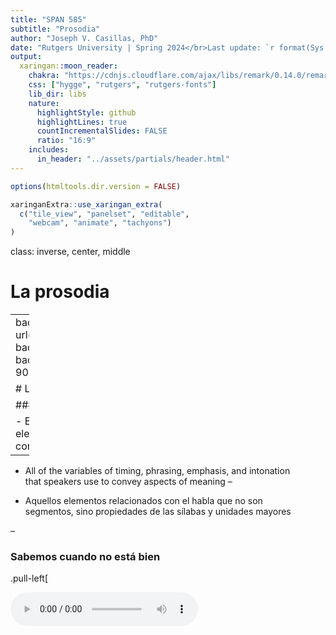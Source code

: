 ```yaml
---
title: "SPAN 585"
subtitle: "Prosodia"
author: "Joseph V. Casillas, PhD"
date: "Rutgers University | Spring 2024</br>Last update: `r format(Sys.time(), '%D')`"
output:
  xaringan::moon_reader:
    chakra: "https://cdnjs.cloudflare.com/ajax/libs/remark/0.14.0/remark.min.js"
    css: ["hygge", "rutgers", "rutgers-fonts"]
    lib_dir: libs
    nature:
      highlightStyle: github
      highlightLines: true
      countIncrementalSlides: FALSE
      ratio: "16:9"
    includes:
      in_header: "../assets/partials/header.html"
---
```


```r
options(htmltools.dir.version = FALSE)
```

```r
xaringanExtra::use_xaringan_extra(
  c("tile_view", "panelset", "editable", 
    "webcam", "animate", "tachyons")
)
```

class: inverse, center, middle

# La prosodia

---
background-image: url("./libs/img/r2d2.png")
background-size: 200px
background-position: 90% 15%

# La prosodia

### ¿Qué es?

- El estudio de los elementos relacionados con *la música* del habla 
--

- All of the variables of timing, phrasing, emphasis, and intonation  
that speakers use to convey aspects of meaning
--

- Aquellos elementos relacionados con el habla que no son  
segmentos, sino propiedades de las sílabas y unidades mayores

--

### Sabemos cuando no está bien

.pull-left[

<audio controls>
  <source src="./libs/wav/r1d1_1.ogg" type="audio/ogg">
  <source src="./libs/wav/r1d1_1.wav" type="audio/mpeg">
Your browser does not support the audio element.
</audio>

<audio controls>
  <source src="./libs/wav/r1d1_2.ogg" type="audio/ogg">
  <source src="./libs/wav/r1d1_2.wav" type="audio/mpeg">
Your browser does not support the audio element.
</audio>

]

.pull-right[

<audio controls>
  <source src="./libs/wav/r1p1_1.ogg" type="audio/ogg">
  <source src="./libs/wav/r1p1_1.wav" type="audio/mpeg">
Your browser does not support the audio element.
</audio>

<audio controls>
  <source src="./libs/wav/r1p1_2.ogg" type="audio/ogg">
  <source src="./libs/wav/r1p1_2.wav" type="audio/mpeg">
Your browser does not support the audio element.
</audio>

]

<p>&nbsp;</p>

<audio controls>
  <source src="./libs/wav/r1p1.ogg" type="audio/ogg">
  <source src="./libs/wav/r1p1.aiff" type="audio/mpeg">
Your browser does not support the audio element.
</audio>

.footnote[Disponibles [aquí](http://kochanski.org/gpk/papers/2002/prosodies.org/section1/index.html) 
o en terminal.app (```say "Hello my name is R 1 P 1"```)]

---

# La prosodia

### En general, la separamos en tres partes...

1. el acento

2. el ritmo

3. la entonación















---
class: middle, center, inverse
background-image: url("./libs/img/stress.png")
background-position: 90% 15%
background-size: 200px

# El acento

---

# El acento

### ¿Qué es?

- Es una propiedad suprasegmental

- Intuitivamente lo reconocemos como el énfasis que recibe 
una sílaba, lo cual hace que sea más prominente con respecto 
a las demás sílabas. 

- Es decir, nuestra percepción del acento es relativa

- Podemos distinguir entre el acento léxico (dominio de la palabra) 
y el acento prosódico (dominio mayor que la palabra)

- No todas las lenguas tienen acento

---

# El acento

### El acento y el español

- El español y el inglés son lenguas acentuales (acento léxico)
- Dentro de la palabra *una* de las sílabas se percibe como más 
prominente con respecto a las demás
- Por ejemplo, en la palabra /mama/, el acento léxico puede recaer 
sobre la primera o la segunda sílaba (pero no ambas<sup>1</sup>)
  - /ˈma.ma/, /ma.ˈma/, */ˈma.ˈma/
  - Una secuencia como [ˈdaˈmas] representaría dos palabras ('da más')
- Hay una sílaba con acento en todas las palabras léxicas 
  - nombres
  - adjetivos
  - adverbios
  - verbos

.footnote[<sup>1</sup>El acento se diferencia del tono. Una lengua con tono léxico permitiría 
/ˈma.ma/, /ma.ˈma/, /ˈma.ˈma/ e incluso /ma.ma/.]

---
background-image: url("./libs/img/stress1.jpg")
background-size: contain

---
background-image: url("./libs/img/stress2.jpeg")
background-size: contain

---

# El acento

### El acento y el español

- El acento es fonológicamente contrastivo 

--

|     |                |     |                |     |                |
| :-- | :------------- | :-- | :------------- | :-- | :------------- |
|     | .blue[nú]mero  |     | nu.blue[me]ro  |     | nume.blue[ró]  |
|     | .blue[tér]mino |     | ter.blue[mi]no |     | termi.blue[nó] |
|     | .blue[cé]lebre |     | ce.blue[le]bre |     | cele.blue[bré] |
|     | .blue[á]nimo   |     | a.blue[ni]mo   |     | ani.blue[mó]   |
|     |                |     | .blue[pa]pa    |     | pa.blue[pá]    |
|     |                |     | .blue[bus]co   |     | bus.blue[có]   |
| &nbsp; &nbsp; &nbsp; &nbsp; | | &nbsp; &nbsp; | | &nbsp; &nbsp; | |

--

- En otras lenguas el acento es predecible
  - Húngaro/checo/finés: el acento recae sobre la primera sílaba
  - Francés: el acento recae sobre la última sílaba que contiene 
  una vocal plena 
- Se observa que siempre recae sobre una sílaba cerca del final de la palabra 

---

# El acento

### La ventana de tres sílabas

- El español es una lengua de acento "libre", pero con ciertas restricciones

- La más importante, el acento tiene que caer sobre una de las tres últimas 
sílabas

.pull-left[

#### Ejemplos

|                  |        |      |           |            |             |
| :--------------- | :----- | :--: | :-------: | :--------: | :---------: |
| **Agudas**       |        | \_\_ |      \_\_ |       \_\_ |         X   |
| (oxítonas)       |        |  re  |        vo |        lu  | .blue[ción] |
|                  | &nbsp; |      |           |            |             |
| **Llanas**       |        | \_\_ |      \_\_ |        X   |     \_\_    |
| (paroxítonas)    |        |  e   |        le | .blue[fan] |     te      |
|                  | &nbsp; |      |           |            |             |
| **Esdrújulas**   |        | \_\_ |        X  |    \_\_    |     \_\_    |
| (proparoxítonas) |        | sim  | .blue[pá] |      ti    |      co     |

]

--

.pull-right[

#### Excepciones - pronombres enclíticos

- Palabras sobreesdrújulas
  - can**tan**do
  - can**tán**dome
  - can**tán**domelo
- El dominio de la asignación del acento es el verbo (palabra léxica)
- Los clíticos son átonos, por lo que no forman parte de la 
ventana de tres sílabas

]

---

# El acento

### El acento secundario

En español las palabras tienen una única sílaba con acento léxico, 
pero en ocasiones otras sílabas pueden recibir prominencia acentual

--

.pull-left[

#### Acento retórico

- característico del habla pública (i.e. en el telediario)
- poco frecuente en el habla natural 
- A veces aparece en la primera sílaba
  - con s**e**gurid**a**d
  - f**u**ndament**a**les
- A veces aparece dos sílabas antes de la tónica
  - con seg**u**rid**a**d
  - fund**a**ment**a**les
  - cl**a**ses part**i**cul**a**res

]

--

.pull-right[

#### Acento enclítico

- Los clíticos son átonos, pero pueden recibir el acento secundario
  - ¡V**á**monos!
  - ¡V**á**mon**o**s!
- El acento enclítico no puede recaer sobre la sílaba adyacente a la sílaba tónica
  - d**i**me (nunca sobre 'me' también)
- Si el verbo cuenta con varios clíticos, el acento secundario aparece en el último
  - devu**é**lvemel**o**s
  - devolvi**é**ndosel**o**s

]

---

# El acento

### Correlatos acústicos

Hay al menos tres marcadores del acento en español 

1. el tono

2. la duración 

3. la intensidad

---

# El acento

### Indicadores físicos, acústicos y perceptivos del acento 

|        Articulatorio        |     | Cambio acústico |     | Impresión perceptiva |
| :-------------------------- | :-- | :-------------- | :-- | :------------------- |
| Aumenta el flujo de aire,   |     | ↑ amplitud      |     | Se oye más fuerte    |
| aumenta la intensidad de la |     |                 |     |                      |
| vibración de las cuerdas    |     |                 |     |                      |
| vocales                     |     |                 |     |                      |
| &nbsp;                      |     |                 |     |                      |
| Aumenta la duración de los  |     | ↑ duración      |     | Suena más largo      |
| gestos articulatorios       |     |                 |     |                      |
| &nbsp;                      |     |                 |     |                      |
| Las cuerdas vocales vibran  |     | ↑ F0            |     | El tono sube         |
| con más frecuencia          |     |                 |     |                      |
| | &nbsp; &nbsp; &nbsp; &nbsp;     |   | &nbsp; &nbsp; &nbsp; &nbsp;     |        |














---
class: middle, center, inverse

# El ritmo

---

# El ritmo

- El ritmo se refiere a los patrones del acento a lo largo del enunciado
- Las lenguas suelen pertenecer a uno de tres grupos (nos centramos en 2)
- Son clasificaciones basadas en la percepción (no todo el mundo está de acuerdo)

--

#### Lengua de ritmo acentual (inglés) 

- *Stress-timed*
- Se supone que los intervalos entre las sílabas tónicas cuentan con las misma duración
- ¿Cómo? Mediante la menor o mayor reducción en la duración de las sílabas átonas 

#### Lengua de ritmo silábico (español) 

- *Syllable-timed*
- Se supone que todas las sílabas tienen la misma duración 
- Sabemos que no es del todo cierto 
  - hay diferencias intrínsecas de duración
  - el acento afecta la duración 
  - proximidad al final de la frase también












---
class: middle, center, inverse

# La entonación

---

# La entonación

### ¿Qué es?

- El uso del tono (F0) para propósitos lingüísticos (pragmáticos o discursivos)

- Todas las lenguas usan el tono de alguna forma

- Puede ser fonológicamente contrastivo (lengua tonal, i.e., el chino mandarín)

- En otras lenguas F0 se usa para expresar significados pragmáticos 
 (lengua entonativa, i.e., español, inglés)
  - más, ¡más!, ¿más?
  - Llegaron mis amigos. ¿Llegaron mis amigos?

---
background-image: url("./libs/img/ma.png")
background-size: contain

.bottom[

<audio controls>
  <source src="./libs/wav/ma_f0.ogg" type="audio/ogg">
  <source src="./libs/wav/ma_f0.wav" type="audio/mpeg">
Your browser does not support the audio element.
</audio>

]

---

# La entonación

### Los componentes

- Nos referimos a eventos tonales asociados con determinadas sílabas

- Hay puntos (*landmarks*) importantes:
  - las sílabas tónicas
  - el final de las frases

- Un contorno tonal asociado con una sílaba tónica se denomina **acento tonal** (*pitch accent*)

- Un contorno tonal relacionado con la frontera de la frase es un **tono de frontera** (*boundary tone*)

.footnote[

- [atlas interactivo](http://prosodia.upf.edu/atlasentonacion/presentacio/presentacio2.html)
- [Sp_ToBI](http://prosodia.upf.edu/sp_tobi/en/labeling_system/labeling_system.html)

]

---

# ToBI (tone and break indices)

### Lo básico

- Un sistema de transcripción (textgrid en praat)
- Describe los tonos en términos de picos (H, high) y valles (L, low) con referencia a una meta hipotética
- La meta puede ser simple, H\* (h star) o compleja si hay movimiento (L+H*) (¿Entonces?)
- El asterisco implica que el tono se asocia con una sílaba tónica
- El tono de frontera se llama *acento tonal nuclear* y se usa "%"" (i.e., H%, L%)
- Para una frase intermedia (no final) se usa "-"" (i.e., H-, L-)

--

### Algunas generalizaciones

- Las oraciones declarativas empiezan con un tono (relativamente) alto y terminan con un tono de frontera bajo (L%)
- Las preguntas totales (la respuesta es sí/no) empiezan con un tono bajo y terminan con un tono de frontera alto (H%)
- Las preguntas qu- (quién, qué, cómo, etc.) son como las declarativas

